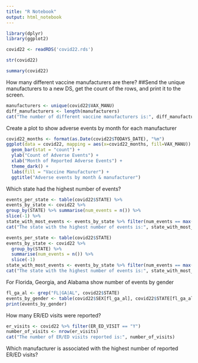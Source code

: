 ---
title: "R Notebook"
output: html_notebook
---

```{r}
library(dplyr)
library(ggplot2)
```

```{r}
covid22 <- readRDS('covid22.rds')
```

```{r}
str(covid22) 
```

```{r}
summary(covid22)
```

How many different vaccine manufacturers are there?
##Send the unique manufacturers to a new DS, get the count of the rows, and print it to the screen.
```{r}
manufacturers <- unique(covid22$VAX_MANU)
diff_manufacturers <- length(manufacturers)
cat("The number of different vaccine manufacturers is:", diff_manufacturers)
```

Create a plot to show adverse events by month for each manufacturer
```{r}
covid22_months <- format(as.Date(covid22$TODAYS_DATE), "%m") 
ggplot(data = covid22, mapping = aes(x=covid22_months, fill=VAX_MANU)) +
  geom_bar(stat = "count") +
  ylab("Count of Adverse Events") +
  xlab("Month of Reported Adverse Events") +
  theme_dark() +
  labs(fill = "Vaccine Manufacturer") +
  ggtitle("Adverse events by month & manufacturer") 
```

Which state had the highest number of events?
```{r}
events_per_state <- table(covid22$STATE) %>%
events_by_state <- covid22 %>% 
group_by(STATE) %>% summarise(num_events = n()) %>%
slice(-1) %>%
state_with_most_events <- events_by_state %>% filter(num_events == max(num_events))
cat("The state with the highest number of events is:", state_with_most_events$STATE)
```

```{r}
events_per_state <- table(covid22$STATE)
events_by_state <- covid22 %>% 
  group_by(STATE) %>% 
  summarise(num_events = n()) %>%
  slice(-1)
state_with_most_events <- events_by_state %>% filter(num_events == max(num_events))
cat("The state with the highest number of events is:", state_with_most_events$STATE)
```


For Florida, Georgia, and Alabama show number of events by gender
```{r}
fl_ga_al <- grep("FL|GA|AL", covid22$STATE)
events_by_gender <- table(covid22$SEX[fl_ga_al], covid22$STATE[fl_ga_al])
print(events_by_gender)
```

How many ER/ED visits were reported?
```{r}
er_visits <- covid22 %>% filter(ER_ED_VISIT == "Y")
number_of_visits <- nrow(er_visits)
cat("The number of ER/ED visits reported is:", number_of_visits)
```

Which manufacturer is associated with the highest number of reported ER/ED visits?

```{r}

```














